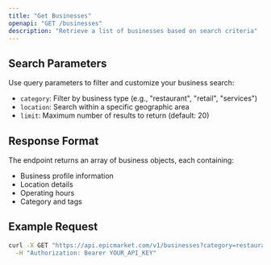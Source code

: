 ```yaml
---
title: "Get Businesses"
openapi: "GET /businesses"
description: "Retrieve a list of businesses based on search criteria"
---
```


## Search Parameters

Use query parameters to filter and customize your business search:

- `category`: Filter by business type (e.g., "restaurant", "retail", "services")
- `location`: Search within a specific geographic area
- `limit`: Maximum number of results to return (default: 20)

## Response Format

The endpoint returns an array of business objects, each containing:

- Business profile information
- Location details
- Operating hours
- Category and tags

## Example Request

```bash
curl -X GET "https://api.epicmarket.com/v1/businesses?category=restaurant&limit=10" \
  -H "Authorization: Bearer YOUR_API_KEY"
```
